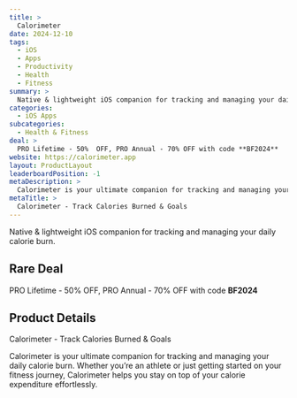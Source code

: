 ```yaml
---
title: >
  Calorimeter
date: 2024-12-10
tags:
  - iOS
  - Apps
  - Productivity
  - Health
  - Fitness
summary: >
  Native & lightweight iOS companion for tracking and managing your daily calorie burn.
categories:
  - iOS Apps
subcategories:
  - Health & Fitness
deal: >
  PRO Lifetime - 50%  OFF, PRO Annual - 70% OFF with code **BF2024**
website: https://calorimeter.app
layout: ProductLayout
leaderboardPosition: -1
metaDescription: >
  Calorimeter is your ultimate companion for tracking and managing your daily calorie burn. Whether you’re an athlete or just getting started on your fitness journey, Calorimeter helps you stay on top of your calorie expenditure effortlessly.
metaTitle: >
  Calorimeter - Track Calories Burned & Goals
---
```

Native & lightweight iOS companion for tracking and managing your daily calorie burn.

## Rare Deal

PRO Lifetime - 50%  OFF, PRO Annual - 70% OFF with code **BF2024**

## Product Details

Calorimeter - Track Calories Burned & Goals

Calorimeter is your ultimate companion for tracking and managing your daily calorie burn. Whether you’re an athlete or just getting started on your fitness journey, Calorimeter helps you stay on top of your calorie expenditure effortlessly.
